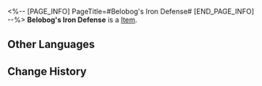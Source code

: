 <%-- [PAGE_INFO]
PageTitle=#Belobog's Iron Defense#
[END_PAGE_INFO] --%>
{{Item Infobox
|id          = 43046
|image       = Item Belobog's Iron Defense.png
|type        = 
|invCategory = Relics
|rarity      = 3
|effect      = 
|description = The Silvermane Guards of Belobog stood firmly in the icy winter storm, forming a line as they wait for the incoming assault from invaders beyond the sky. The will of the Silvermane Guards was indestructible, and their line of defense would never falter.
|source1     = [[Simulated Universe: World 6 - Immersion Device Redemption]]
}}
'''Belobog's Iron Defense''' is a [[Item]].

==Other Languages==
{{Other Languages
|en   = Belobog's Iron Defense
|zhs  = 贝洛伯格的铁卫防线
|zht  = 貝洛伯格的鐵衛防線
|ja   = ベロブルグのシルバーメイン防衛線
|ko   = 벨로보그 철위대 방어선
|es   = Defensa de hierro de Belobog
|fr   = Défense de fer de Belobog
|ru   = Линия обороны Белобога
|th   = Belobog's Iron Defense
|vi   = Phòng Tuyến Thiết Vệ Của Belobog
|de   = Belobogs eiserne Verteidigung
|id   = Belobog's Iron Defense
|pt   = Defesa de Ferro de Belobog
}}

==Change History==
{{Change History|2.0}}